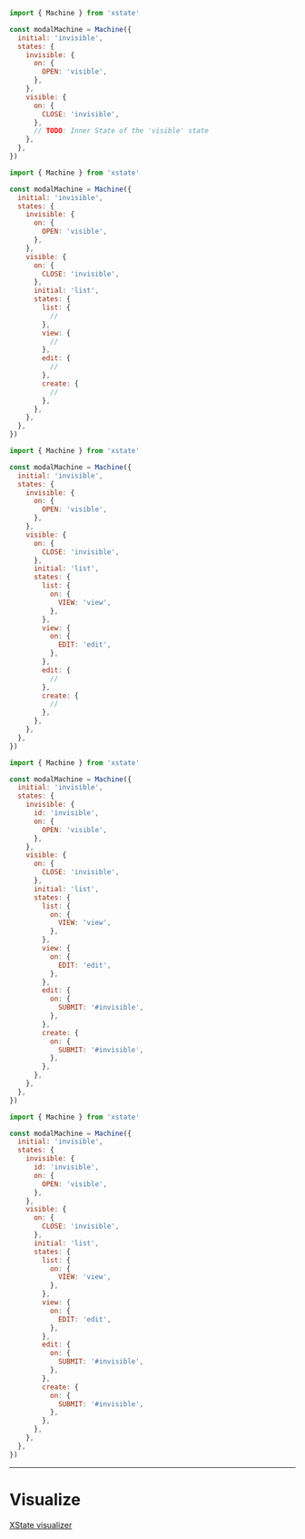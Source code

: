 
<CodeSurferLayout>

```js title="Hierarchical State"
import { Machine } from 'xstate'

const modalMachine = Machine({
  initial: 'invisible',
  states: {
    invisible: {
      on: {
        OPEN: 'visible',
      },
    },
    visible: {
      on: {
        CLOSE: 'invisible',
      },
      // TODO: Inner State of the 'visible' state
    },
  },
})
```

```js 15,17,20,23,26 subtitle="Inner states of the 'visible' state"
import { Machine } from 'xstate'

const modalMachine = Machine({
  initial: 'invisible',
  states: {
    invisible: {
      on: {
        OPEN: 'visible',
      },
    },
    visible: {
      on: {
        CLOSE: 'invisible',
      },
      initial: 'list',
      states: {
        list: {
          //
        },
        view: {
          //
        },
        edit: {
          //
        },
        create: {
          //
        },
      },
    },
  },
})
```

```js 18:20,23:25 subtitle="Inner events of the 'visible' state"
import { Machine } from 'xstate'

const modalMachine = Machine({
  initial: 'invisible',
  states: {
    invisible: {
      on: {
        OPEN: 'visible',
      },
    },
    visible: {
      on: {
        CLOSE: 'invisible',
      },
      initial: 'list',
      states: {
        list: {
          on: {
            VIEW: 'view',
          },
        },
        view: {
          on: {
            EDIT: 'edit',
          },
        },
        edit: {
          //
        },
        create: {
          //
        },
      },
    },
  },
})
```

```js 7,29:31,34:36 subtitle="Referencing external state by #id"
import { Machine } from 'xstate'

const modalMachine = Machine({
  initial: 'invisible',
  states: {
    invisible: {
      id: 'invisible',
      on: {
        OPEN: 'visible',
      },
    },
    visible: {
      on: {
        CLOSE: 'invisible',
      },
      initial: 'list',
      states: {
        list: {
          on: {
            VIEW: 'view',
          },
        },
        view: {
          on: {
            EDIT: 'edit',
          },
        },
        edit: {
          on: {
            SUBMIT: '#invisible',
          },
        },
        create: {
          on: {
            SUBMIT: '#invisible',
          },
        },
      },
    },
  },
})
```

```js 3:41 subtitle="Visualize again"
import { Machine } from 'xstate'

const modalMachine = Machine({
  initial: 'invisible',
  states: {
    invisible: {
      id: 'invisible',
      on: {
        OPEN: 'visible',
      },
    },
    visible: {
      on: {
        CLOSE: 'invisible',
      },
      initial: 'list',
      states: {
        list: {
          on: {
            VIEW: 'view',
          },
        },
        view: {
          on: {
            EDIT: 'edit',
          },
        },
        edit: {
          on: {
            SUBMIT: '#invisible',
          },
        },
        create: {
          on: {
            SUBMIT: '#invisible',
          },
        },
      },
    },
  },
})
```

</CodeSurferLayout>

---

# Visualize

<a target="\_blank" href="https://statecharts.github.io/xstate-viz/">XState visualizer</a>
